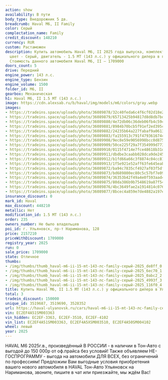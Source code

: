 ```yaml
---
action: show
availability: В пути
body_type: Внедорожник 5 дв.
breadcrumb: Haval M6, II Family
color: Серый
complectation_name: Family
credit_discount: 148210
currency: RUR
custom: Растаможен
description: Купить автомобиль Haval M6, II 2025 года выпуска, комплектация Family,
  цвет - Серый, двигатель - 1.5 MT (143 л.с.) у официального дилера в г. Ульяновск.
  Стоимость данного автомобиля Haval M6, II – 1709000
doors_count: 5
drive: Передний
engine_power: 143 л.с.
engine_type: Бензин
engine_volume: 1500
folder_id: M6, II
gearbox: Механическая
h1: Haval M6, II 1.5 MT (143 л.с.)
image: https://cdn.alexsab.ru/b/haval/img/models/m6/colors/gray.webp
images:
- https://tradeins.space/uploads/photo/36089878/32c40feda6c4f6cf02d18e2e90fde8ff.jpg
- https://tradeins.space/uploads/photo/36089879/65713425b94817d8d8db7bdb3ec6ec70.jpg
- https://tradeins.space/uploads/photo/36089880/4e72db06c36deb06fb4c59c15d80abc2.jpg
- https://tradeins.space/uploads/photo/36089881/8984b70bcb5f91ef2ed395c92414993f.jpg
- https://tradeins.space/uploads/photo/36089882/24235b64a227fabaf9a0613a924116f0.jpg
- https://tradeins.space/uploads/photo/36089883/fa155913c791f479361674cb7050b905.jpg
- https://tradeins.space/uploads/photo/36089908/9ec8e59e9056998bcc0d8758c478b69c.jpg
- https://tradeins.space/uploads/photo/36089909/50ce225f29a7f354999d7735e0e02f9a.jpg
- https://tradeins.space/uploads/photo/36089910/0115f4714e7fce48618b31d8cfb171d4.jpg
- https://tradeins.space/uploads/photo/36089911/dbdbe3caabb028dca9de245394de4440.jpg
- https://tradeins.space/uploads/photo/36089912/b1fd66a66c3f8874c04cc812461e290c.jpg
- https://tradeins.space/uploads/photo/36089913/1f5e921e52aff63fe645eabfb2202eb9.jpg
- https://tradeins.space/uploads/photo/36089872/ba94c7835cf4927af03f5df814493a51.jpg
- https://tradeins.space/uploads/photo/36089873/bd689800ec80c5c57bf7e09f59fc7890.jpg
- https://tradeins.space/uploads/photo/36089874/36353b42f49a4e0f593aad4b3a97fa95.jpg
- https://tradeins.space/uploads/photo/36089875/80da386b9b7548619a87f5433d85be78.jpg
- https://tradeins.space/uploads/photo/36089876/4bc3649fae2a1914814c0763a3ba7cf4.jpg
- https://tradeins.space/uploads/photo/36089877/8bcec4a859e7de4882a197e49a42e028.jpg
insurance_discount: 0
mark_id: Haval
max_discount: 448210
metallic: Нет
modification_id: 1.5 MT (143 л.с.)
order: 235
owners_number: Не было владельцев
poi_id: г. Ульяновск, пр-т Нариманова, 128
price: 2157210
priceWithDiscount: 1709000
registry_year: 2025
run: 0
sale_price: 1709000
state: Отличное
thumbs:
- /img/thumbs/thumb_haval-m6-ii-15-mt-143-лс-family-серый-2025_de8ff_0.webp
- /img/thumbs/thumb_haval-m6-ii-15-mt-143-лс-family-серый-2025_6ec70_1.webp
- /img/thumbs/thumb_haval-m6-ii-15-mt-143-лс-family-серый-2025_0abc2_2.webp
- /img/thumbs/thumb_haval-m6-ii-15-mt-143-лс-family-серый-2025_4993f_3.webp
- /img/thumbs/thumb_haval-m6-ii-15-mt-143-лс-family-серый-2025_116f0_4.webp
title: Купить Haval M6, II 1.5 MT (143 л.с.) у официального дилера в Ульяновске
total: 3
tradein_discount: 150000
unique_id: 3519687, 3519690, 3528352
url: https://haval-ulyanovsk.ru/cars/haval-m6-ii-15-mt-143-лс-family-серый-2025/
vin: EC2EF4A51SM003363
vin_hidden: EC2EF-3363, EC2EF-3510, EC2EF-4102
vin_list: EC2EF4A51SM003363, EC2EF4A5XSM003510, EC2EF4A50SM004102
wheel: левый
year: 2025
---
```

HAVAL M6 2025г.в., произведённый В РОССИИ - в наличии в Тон-Авто с выгодой до 150 000р от оф.прайса без условий! Также объявляем НЕ-ГОСПРОГРАММУ - выгода на автомобили ДЛЯ ВСЕХ, без ограничений по профессиям! Предложим Вам выгодные условия приобретения вашего нового автомобиля в HAVAL Тон-Авто Ульяновск на Нариманова, звоните, пишите в чат или приезжайте, мы ждём Вас!
